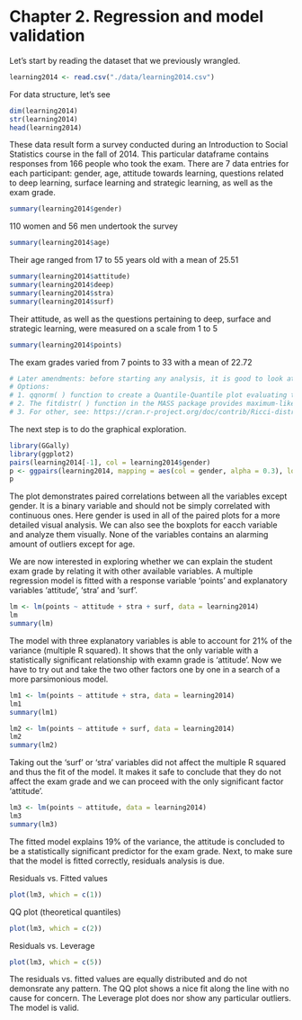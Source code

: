 # Chapter 2. Regression and model validation
Let's start by reading the dataset that we previously wrangled.
```r
learning2014 <- read.csv("./data/learning2014.csv")
``` 

For data structure, let's see
```r
dim(learning2014)
str(learning2014)
head(learning2014)
``` 

These data result form a survey conducted during an Introduction to Social Statistics course in the fall of 2014. This particular dataframe contains responses from 166 people who took the exam. There are 7 data entries for each participant: gender, age, attitude towards learning, questions related to deep learning, surface learning and strategic learning, as well as the exam grade.

```r
summary(learning2014$gender)
``` 
110 women and 56 men undertook the survey
```r
summary(learning2014$age)
``` 
Their age ranged from 17 to 55 years old with a mean of 25.51
```r
summary(learning2014$attitude)
summary(learning2014$deep)
summary(learning2014$stra)
summary(learning2014$surf)
``` 
Their attitude, as well as the questions pertaining to deep, surface and strategic learning, were measured on a scale from 1 to 5
```r
summary(learning2014$points)
``` 
The exam grades varied from 7 points to 33 with a mean of 22.72

```r
# Later amendments: before starting any analysis, it is good to look at the probability plots of each variable.
# Options:
# 1. qqnorm( ) function to create a Quantile-Quantile plot evaluating the fit of sample data to the normal distribution.
# 2. The fitdistr( ) function in the MASS package provides maximum-likelihood fitting of univariate distributions. The format is fitdistr(x, densityfunction) where x is the sample data and densityfunction is one of the following: "beta", "cauchy", "chi-squared", "exponential", "f", "gamma", "geometric", "log-normal", "lognormal", "logistic", "negative binomial", "normal", "Poisson", "t" or "weibull".
# 3. For other, see: https://cran.r-project.org/doc/contrib/Ricci-distributions-en.pdf

``` 

The next step is to do the graphical exploration.
```r
library(GGally)
library(ggplot2)
pairs(learning2014[-1], col = learning2014$gender)
p <- ggpairs(learning2014, mapping = aes(col = gender, alpha = 0.3), lower = list(combo = wrap("facethist", bins = 20)))
p
``` 

The plot demonstrates paired correlations between all the variables except gender. It is a binary variable and should not be simply correlated with continuous ones. Here gender is used in all of the paired plots for a more detailed visual analysis. We can also see the boxplots for eacch variable and analyze them visually. None of the variables contains an alarming amount of outliers except for age.

We are now interested in exploring whether we can explain the student exam grade by relating it with other available variables. A multiple regression model is fitted with a response variable 'points' and explanatory variables 'attitude', 'stra' and 'surf'.
```r
lm <- lm(points ~ attitude + stra + surf, data = learning2014)
lm
summary(lm)
``` 

The model with three explanatory variables is able to account for 21% of the variance (multiple R squared). It shows that the only variable with a statistically significant relationship with examn grade is 'attitude'. Now we have to try out and take the two other factors one by one in a search of a more parsimonious model.
```r
lm1 <- lm(points ~ attitude + stra, data = learning2014)
lm1
summary(lm1)

lm2 <- lm(points ~ attitude + surf, data = learning2014)
lm2
summary(lm2)
``` 

Taking out the 'surf' or 'stra' variables did not affect the multiple R squared and thus the fit of the model. It makes it safe to conclude that they do not affect the exam grade and we can proceed with the only significant factor 'attitude'.
```r
lm3 <- lm(points ~ attitude, data = learning2014)
lm3
summary(lm3)
``` 

The fitted model explains 19% of the variance, the attitude is concluded to be a statistically significant predictor for the exam grade. Next, to make sure that the model is fitted correctly, residuals analysis is due.

Residuals vs. Fitted values
```r
plot(lm3, which = c(1))
``` 
QQ plot (theoretical quantiles)
```r
plot(lm3, which = c(2))
``` 
Residuals vs. Leverage
```r
plot(lm3, which = c(5))
``` 

The residuals vs. fitted values are equally distributed and do not demonsrate any pattern.
The QQ plot shows a nice fit along the line with no cause for concern.
The Leverage plot does nor show any particular outliers.  
The model is valid.

